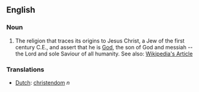 ==English==

===Noun===

#The religion that traces its origins to Jesus Christ, a Jew of the first century C.E., and assert that he is [[God]], the son of God and messiah -- the Lord and sole Saviour of all humanity.  See also: [http://en.wikipedia.org/wiki/Christianity Wikipedia's Article]

===Translations===

*[[Dutch]]: [[christendom]] ''n''